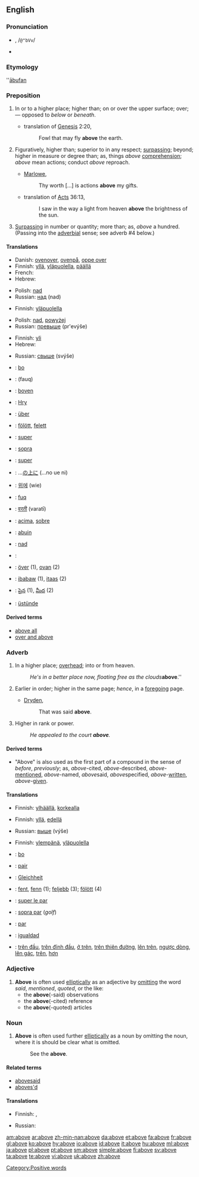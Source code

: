 {{wikipedia}}
==English==

{{rank|year|dear|high|297|above|received|read|together}}

===Pronunciation===
* {{IPAchar|ə-bŭv', /əˈbʌv/}}, /<tt>@"bVv</tt>/
*: {{IPAchar|[[Rhymes:English:-ʌv|Rhymes: -ʌv]]}}
* {{audio|en-us-above.ogg|Audio (US)}}

===Etymology===
{{OE.}} ''[[ābufan]]

===Preposition===
{{en-prep}}

# In or to a higher place; higher than; on or over the upper surface; over; — opposed to ''below'' or ''beneath''.
#* {{rfdate}} translation of [[w:Genesis|Genesis]] 2:20,
#*: Fowl that may fly '''above''' the earth.
# Figuratively, higher than; superior to in any respect; [[surpassing]]; beyond; higher in measure or degree than; as, things ''above'' [[comprehension]]; ''above'' mean actions; conduct ''above'' reproach.
#* {{rfdate}} [[w:Marlowe|Marlowe]],
#*: Thy worth […] is actions '''above''' my gifts.
#* {{rfdate}} translation of [[w:Acts|Acts]] 36:13,
#*: I saw in the way a light from heaven '''above''' the brightness of the sun.
# [[surpassing|Surpassing]] in number or quantity; more than; as, ''above'' a hundred. (Passing into the [[adverbial]] sense; see adverb #4 below.)

====Translations====
{{trans-top|in or to a higher place}}
* Danish: [[ovenover]], [[ovenpå]], [[oppe over]]
* Finnish: [[yllä]], [[yläpuolella]], [[päällä]]
* French: {{t|fr|au-dessus de}}
* Hebrew: {{t|he|מעל|tr=me`&aacute;l|sc=Hebr}}
{{trans-mid}}
* Polish: [[nad]]
* Russian: [[над]] (nad)
{{trans-bottom}}

{{trans-top|superior to, surpassing}}
* Finnish: [[yläpuolella]]
{{trans-mid}}
* Polish: [[nad]], [[powyżej]]
* Russian: [[превыше]] (pr'evýše)
{{trans-bottom}}

{{trans-top|more}}
* Finnish: [[yli]]
* Hebrew: {{t|he|מעל|tr=me`&aacute;l|sc=Hebr}}
{{trans-mid}}
* Russian: [[свыше]] (svýše)
{{trans-bottom}}

{{checktrans-top}}
* {{ttbc|Afrikaans}}: [[bo]]
* {{ttbc|Arabic}}: {{ARchar|[[فوق]]}} (fauq)
* {{ttbc|Dutch}}: [[boven]]
* {{ttbc|Egyptian}}: [[Hry]]
* {{ttbc|German}}: [[über]]
* {{ttbc|Hungarian}}: [[fölött]], [[felett]]
* {{ttbc|Interlingua}}: [[super]]
* {{ttbc|Italian}}: [[sopra]]
* {{ttbc|Latin}}: [[super]]
{{trans-mid}}
* {{ttbc|Japanese}}: ...[[の]][[上に]] (...no ue ni)
* {{ttbc|Korean}}: [[위에]] (wie)
* {{ttbc|Maltese}}: [[fuq]]
* {{ttbc|Marathi}}: [[वरती]] (varatī)
* {{ttbc|Portuguese}}: [[acima]], [[sobre#Portuguese|sobre]]
* {{ttbc|Scots}}: [[abuin]]
* {{ttbc|Slovene}}: [[nad]]
* {{ttbc|Spanish}}: {{t|es|sobre}}
* {{ttbc|Swedish}}: [[över]] (1), [[ovan]] (2)
* {{ttbc|Tagalog}}: [[ibabaw]] (1), [[itaas]] (2)
* {{ttbc|Telugu}}: [[పైన]] (1), [[మీద]] (2)
* {{ttbc|Turkish}}: [[üstünde]]
{{trans-bottom}}

====Derived terms====
* [[above all]]
* [[over and above]]

===Adverb===
{{en-adv|-}}

# In a higher place; [[overhead]]; into or from heaven.
#: ''He's in a better place now, floating free as the clouds '''''above'''.''
# Earlier in order; higher in the same page; ''hence'', in a [[foregoing]] page.
#* {{rfdate}} [[w:Dryden|Dryden]],
#*: That was said '''above'''.
# Higher in rank or power.
#: ''He appealed to the court '''above'''.''

====Derived terms====
* "Above" is also used as the first part of a compound in the sense of ''before'', ''previously''; as, ''above''-cited, ''above''-described, ''above''-[[mentioned]], ''above''-named, ''above''said, ''above''specified, ''above''-[[written]], ''above''-[[given]].

====Translations====
{{trans-top|in a higher place}}
* Finnish: [[ylhäällä]], [[korkealla]]
{{trans-mid}}
{{trans-bottom}}

{{trans-top|earlier in order}}
* Finnish: [[yllä]], [[edellä]]
{{trans-mid}}
* Russian: [[выше]] (výše)
{{trans-bottom}}

{{trans-top|higher in rank}}
* Finnish: [[ylempänä]], [[yläpuolella]]
{{trans-mid}}
{{trans-bottom}}

{{checktrans-top}}
* {{ttbc|Afrikaans}}: [[bo]]
* {{ttbc|French}}: [[pair]]
* {{ttbc|German}}: [[Gleichheit]] {{f}}
* {{ttbc|Hungarian}}: [[fent]], [[fenn]] (1); [[feljebb]] (3); [[fölött]] (4)
* {{ttbc|Interlingua}}: [[super le par]]
{{trans-mid}}
* {{ttbc|Italian}}: [[sopra par]] (''golf'')
* {{ttbc|Portuguese}}: [[par]]
* {{ttbc|Spanish}}: [[igualdad]]
* {{ttbc|Vietnamese}}: [[trên đầu]], [[trên đỉnh đầu]], [[ở trên]], [[trên thiên đường]], [[lên trên]], [[ngược dòng]], [[lên gác]], [[trên]], [[hơn]]
{{trans-bottom}}

===Adjective===
{{en-adj|-}}

# '''Above''' is often used [[elliptical]]ly as an adjective by [[omit]]ting the word ''said'', ''mentioned'', ''quoted'', or the like: 
#* the '''above'''(-said) observations
#* the '''above'''(-cited) reference 
#* the '''above'''(-quoted) articles

===Noun===
{{en-noun|-}}
# '''Above''' is often used further [[elliptical]]ly as a noun by omitting the noun, where it is should be clear what is omitted.
#: See the '''above'''.

====Related terms====
*[[abovesaid]]
*[[aboves'd]]

====Translations====
{{trans-top|above-mentioned}}
*Finnish: {{t|fi|yllämainittu}}, {{t|fi|edellämainittu}}
{{trans-mid}}
* Russian: {{t|ru|вышеупомянутый|tr=vyšeupom'ánutyj}}
{{trans-bottom}}

[[Category:Positive words]]

[[am:above]]
[[ar:above]]
[[zh-min-nan:above]]
[[da:above]]
[[et:above]]
[[fa:above]]
[[fr:above]]
[[gl:above]]
[[ko:above]]
[[hy:above]]
[[io:above]]
[[id:above]]
[[it:above]]
[[hu:above]]
[[ml:above]]
[[ja:above]]
[[pl:above]]
[[pt:above]]
[[sm:above]]
[[simple:above]]
[[fi:above]]
[[sv:above]]
[[ta:above]]
[[te:above]]
[[vi:above]]
[[uk:above]]
[[zh:above]]